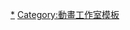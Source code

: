 {{Navbox
|name = OLM
|titlestyle = background:skyblue
|title = [[OLM]]
|bodyclass = hlist hlist-hyphen
|groupstyle = background:#d0e5f5
|belowstyle = background:#d0e5f5
| state = <includeonly>collapsed</includeonly>
|group1 = 電視動畫
|list1 = {{Navbox|child
 |groupstyle = background:#d0e5f5
| group1 = 1990年代
|  list1 = 
* [[愛天使傳說]]
* [[宇宙小毛球]]
* [[烙印勇士|劍風傳奇]]
* [[幸運女神|幸運女神 小不隆咚便利多多]]
* [[To Heart]]
* [[鋼鐵天使]]系列
| group2 = 2000年代
|  list2 = 
* [[漫畫派對 (遊戲)|漫畫派對]]
* [[宇宙人形17]]
* [[妙妙魔法屋]]
* [[鋼琴物語]]
* [[神秘智慧石]]
* [[神魂合體]]系列<sup>共</sup>
* [[貯金大冒險]]
* {{link-ja|馳風！競艇王|モンキーターン (漫画)|馳風！競艇王系列}}
* [[阿嘉莎·克莉絲蒂的名偵探白羅與瑪波]]
* [[To Heart|To Heart 〜Remember my Memories〜]]<sup>共</sup>
* [[強殖裝甲]]
* [[ToHeart2]]
* [[魔界戰記]]
* [[传颂之物]]
* [[怪醫美女RAY|RAY THE ANIMATION]]
* {{link-ja|絲綢之路少年 游特|シルクロード少年 ユート}}
* {{link-ja|超級機械人大戰OG -Divine Wars-|スーパーロボット大戦OG -ディバイン・ウォーズ-}}
* [[Gift (遊戲)|Gift eternal rainbow]]
* [[拯救德尔托拉|魔幻石之戰]]
* {{link-ja|最高！塔麻可吉|さぁイコー! たまごっち|最高！-{zh-cn:拓麻歌子;zh-tw:塔麻可吉;zh-hk:他媽哥池;}-}}
* [[閃電十一人系列]]
* {{link-ja|猴兔超人|うさるさん。}}
* [[塔麻可吉！|-{zh-cn:拓麻歌子！;zh-tw:塔麻可吉！;zh-hk:他媽哥池;zh-mo:寵物反斗星;}-系列]]
| group3 = 2010年代
|  list3 = 
* {{link-ja|花樣河童|はなかっぱ}}<sup>共</sup>
* [[閃電十一人GO]]系列
* [[紙箱戰機]]系列
* {{link-ja|小精靈世界|パックワールド}}<sup>共</sup>
* [[妖怪手錶系列|妖怪手錶]]
* [[未來卡片 戰鬥夥伴]]系列<sup>共</sup>
* [[你考古嗎？]]
* {{link-ja|激戰奧雷卡|モンスター烈伝 オレカバトル}}<sup>共</sup>
* {{link-ja|龍收藏|ドラゴンコレクション}}
* {{link-ja|交給你了！奇蹟的貓貓團|おまかせ!みらくるキャット団}}<sup>共</sup>
* [[見習神仙精靈]]
* [[爆旋陀螺Burst]]系列
* [[12歲。|12歲。～小小胸口的怦然心動～]]
* [[卡片戰鬥先導者|卡片鬥爭!! 先導者G NEXT]]
* [[阿童木起源]]<sup>共</sup>
* [[100%帕斯卡老師]]
* {{link-ja|水嫩小嘰!!|プリプリちぃちゃん!!}}
* [[多美卡超級救援DRIVE HEAD機動救急警察|-{zh-cn:多美卡超级救援DRIVE HEAD机动救急警察;zh-tw:DRIVE HEAD 救援特警隊;zh-hk:DRIVE HEAD 機動救急警察;zh-mo:多美卡超級救援 機動急救警察;}-]]<sup>共</sup>
* [[點心大冒險|The SNACK WORLD]]
* [[BanG Dream!]]<sup>共</sup>
* [[卡片戰鬥先導者|卡片鬥爭!! 先導者G Z]]
* [[新幹線戰士|新幹線戰士 THE ANIMATION]]
* [[閃亮模力小天才]]<sup>共</sup>
* [[閃電十一人 戰神的天秤]]
* [[棒球大聯盟2nd]]
* [[卡片戰鬥先導者|卡片戰鬥!! 先導者（2018年版）]]
* [[妖怪手錶 影之章]]
* [[未來卡片 戰鬥夥伴]]
* [[索斯機械獸WILD]]系列
* [[KIRA KIRA HAPPY★ 打開吧！見習神仙精靈]]
* [[閃電十一人 俄里翁的刻印]]
* [[妖怪手表！]]
* {{link-ja|毛球剛次郎|けだまのゴンじろー}}
* [[MIX (漫畫)|MIX]]
* {{link-ja|妖怪學園Y 〜與N的遭遇〜|妖怪学園Y 〜Nとの遭遇〜}}
| group4 = 2020年代
|  list4 = 
* [[Tomica Earth Granner 地球防衛隊]]
* {{link-ja|卡片戰鬥!! 先導者 (2018年動畫)|カードファイト!! ヴァンガード (2018年のアニメ)| 卡片戰鬥!! 先導者外傳 -if-}}
* [[文豪與鍊金術師|文豪與鍊金術師 〜審判的齒輪〜]]
* {{link-ja|王之襲擊|キングスレイド|王之襲擊 意志的繼承者}}<sup>共</sup>
* [[奇巧計程車]]<sup>共</sup>
* [[魔卡派對]]
* [[妖怪手錶♪]]
* [[新幹線戰士|新幹線戰士Z]]
* [[百萬噸級武藏]]
* [[古见同学有交流障碍症]]
* [[異世界食堂|異世界食堂2]]
* [[與變成了異世界美少女的大叔一起冒險]]
* [[泡泡糖忍戰]]
* [[夏日時光 (漫畫)|夏日時光]]
* [[Love All Play]]<sup>共</sup>
| group5 = [[精灵宝可梦 (动画)|宝可梦系列]]
|  list5 = 
* [[神奇寶貝 (1997-2002年動畫)|無印]]
* [[超夢重現 風雲再起！]]
* [[神奇寶貝 雷公雷的傳說|雷公 雷的傳說]]
* [[週刊神奇寶貝放送局|Side Story]]
* [[神奇寶貝超世代|超世代]]
* [[幻影神奇寶貝的主謀者]]
* {{link-ja|神奇寶貝 不可思議的迷宮 赤之救助隊·青之救助隊|ポケモン不思議のダンジョン 青の救助隊・赤の救助隊|不可思議的迷宮 前勁隊出門去}}
* [[神奇寶貝鑽石&珍珠|鑽石&珍珠]]
* {{link-ja|神奇寶貝 不可思議的迷宮 時之探險隊·暗之探險隊|ポケモン不思議のダンジョン 時の探検隊・闇の探検隊}}系列
* [[神奇寶貝保育家 光之軌跡]]
* [[寵物小精靈：超級願望|超級願望]]系列
* [[神奇寶貝劇場版：神速的蓋諾賽克特 超夢覺醒|超夢 覺醒的序章]]
* [[精靈寶可夢 THE ORIGIN|THE ORIGIN]]<sup>共</sup>
* [[神奇寶貝XY|XY]]系列
* [[精靈寶可夢 太陽&月亮|太陽&月亮]]
* [[精靈寶可夢 (2019年動畫)|新無印]]
}}
|group2 = OVA
|list2 = 
* {{link-ja|鬼切丸|鬼切丸}}
* {{link-ja|可別輸了！魔劍道|負けるな!魔剣道}}
* {{link-ja|貓眼女槍手|ガンスミスキャッツ}}
* [[愛天使傳說|-{zh-cn:爱天使传说;zh-tw:愛天使傳說;zh-hk:婚紗小天使;}-DX]]
* {{link-ja|CPU辣妹|ぶっとび!!CPU}}
* [[特勤機甲隊|特勤機甲隊 ALPHA計畫]]
* {{link-ja|高中校園收妖少年|ハイスクール・オーラバスター}}
* {{link-ja|女王艾美拉爾達絲|クイーン・エメラルダス}}
* [[神奇寶貝 (動畫)|神奇寶貝系列]]
* [[鋼鐵天使|鋼鐵天使系列]]
* {{link-ja|水色 (遊戲)|みずいろ|水色}}
* [[西部曠野天使]]
|group3 = 劇場版動畫
|list3 = {{Navbox|child
|groupstyle = background:#d0e5f5
|list1 = 
* [[新暗行御史]]
* [[劇場版 動物森友會]]
* {{link-ja|塔麻可吉 DOKI DOKI! 星球大暴走!?|えいがでとーじょー! たまごっち ドキドキ! うちゅーのまいごっち!?}}
* {{link-ja|塔麻可吉 宇宙第一快樂物語!?|映画! たまごっち うちゅーいちハッピーな物語!?}}
* [[雷頓大冒險：永遠的歌姬]]
* [[閃電十一人 最強軍團王牙來襲]]
* [[閃電十一人GO 究極之絆 獅鷲獸]]
* [[閃電十一人GO VS 紙箱戰機W]]
* {{link-ja|花樣河童|はなかっぱ|花樣河童：開花！蝶之國的大冒險}}
* {{link-ja|閃電十一人 超次元夢幻比賽|イナズマイレブン 超次元ドリームマッチ}}
* [[電影版妖怪手錶：誕生的秘密喵！|妖怪手錶 誕生的秘密喵！]]
* [[電影版妖怪手錶：閻魔大王與五個故事喵！|妖怪手錶 閻魔大王與五個故事喵！]]
* {{link-ja|黑貓魯道夫：魯道夫與可多樂|ルドルフとイッパイアッテナ}}
* [[電影版妖怪手錶：飛天巨鯨與兩個世界的大冒險喵！|妖怪手錶 飛天巨鯨與兩個世界的大冒險喵！]]
* [[見習神仙精靈#劇場版|見習神仙精靈 引發奇蹟吧♪特普露與心跳神仙精靈界！]]
* {{lang|ja|[[塔麻可吉！|映画 たまごっち ヒミツのおとどけ大作戦!]]}}
* [[電影版妖怪手錶：光影之卷 鬼王的復活|妖怪手錶：光影之卷 鬼王的復活]]
* [[多美卡超級救援DRIVE HEAD機動救急警察#劇場版|DRIVE HEAD ～TOMICA Hyper Rescue 機動救急警察～]]
* [[劇場版新幹線戰士：來自未來的神速ALFA-X|新幹線戰士：來自未來的神速ALFA-X]]
* [[妖怪手錶：永遠的朋友]]
* [[第二國度 (動畫電影)|第二國度]]
|group2 = [[精灵宝可梦剧场版|宝可梦]]
|list2 = 
* [[神奇寶貝劇場版：超夢的逆襲|-{zh-hans:超梦的逆袭;zh-hk:超夢夢反擊戰;zh-tw:超夢的逆襲;}-]]
* [[神奇寶貝劇場版：夢幻之神奇寶貝 洛奇亞爆誕|夢幻之神奇寶貝 -{zh-hans:洛奇亚;zh-hk:利基亞;zh-tw:洛奇亞;}-爆誕]]
* [[神奇寶貝劇場版：結晶塔的帝王|結晶塔的帝王]]
* [[神奇寶貝劇場版：雪拉比 穿梭時空的相遇|雪拉比 穿梭時空的相遇]]
* [[神奇寶貝劇場版：水都的守護神 拉帝亞斯與拉帝歐斯|水都的守護神 拉帝亞斯與拉帝歐斯]]
* [[神奇寶貝劇場版：七夜的許願星 基拉祈|七夜的許願星 基拉祈]]
* [[神奇寶貝劇場版：裂空的訪問者 代歐奇希斯|裂空的訪問者 代歐奇希斯]]
* [[神奇寶貝劇場版：夢幻與波導的勇者 路卡利歐|夢幻與波導的勇者 路卡利歐]]
* [[神奇寶貝劇場版：神奇寶貝保育家與蒼海的王子 瑪納霏|神奇寶貝保育家與蒼海的王子 瑪納霏]]
* [[神奇寶貝劇場版：決戰時空之塔 帝牙盧卡VS帕路奇犽VS達克萊伊|決戰時空之塔 帝牙盧卡VS帕路奇犽VS達克萊伊]]
* [[神奇寶貝劇場版：騎拉帝納與冰空的花束 潔咪|騎拉帝納與冰空的花束 潔咪]]
* [[神奇寶貝劇場版：阿爾宙斯 超克的時空|阿爾宙斯 超克的時空]]
* [[神奇寶貝劇場版：幻影的霸者 索羅亞克|幻影的霸者 索羅亞克]]
* [[神奇寶貝劇場版：比克提尼與黑英雄 捷克羅姆/白英雄 雷希拉姆|比克提尼與黑英雄 捷克羅姆/白英雄 雷希拉姆]]
* [[神奇寶貝劇場版：酋雷姆VS聖劍士 凱路迪歐|酋雷姆VS聖劍士 凱路迪歐]]
* [[神奇寶貝劇場版：神速的蓋諾賽克特 超夢覺醒|神速的蓋諾賽克特 -{zh-hans:超梦;zh-hk:超夢夢;zh-tw:超夢;}-覺醒]]
* [[Pokemon the movie XY 破壞之繭與蒂安希|破壞之繭與蒂安希]]
* [[Pokemon the movie XY 光輪的超魔神 胡帕|光輪的超魔神 胡帕]]
* [[Pokemon the movie XY&Z 波爾凱尼恩與機關人偶 瑪機雅娜|波爾凱尼恩與機關人偶 瑪機雅娜]]
* [[劇場版 精靈寶可夢 就決定是你了！|就決定是你了！]]
* [[劇場版_精靈寶可夢_我們的故事|大家的故事]]
* [[劇場版 精靈寶可夢 超夢的逆襲 EVOLUTION|-{zh-hans:超梦的逆袭;zh-hk:超夢夢反擊戰;zh-tw:超夢的逆襲;}- EVOLUTION]]
* [[剧场版_宝可梦_皮卡丘和可可的冒险|-{zh-cn:皮卡丘和可可的冒险;zh-hk:皮卡丘與可可的冒險;zh-tw:皮卡丘與可可的冒險;}-]]
}}
|group4 = 網絡動畫
|list4 = 
* {{link-ja|Tamagotchi Original Anime|たまごっちオリジナルアニメ}}
* [[寶可夢世代]]
* [[閃電十一人 戰神的天秤|閃電十一人外傳]]
* [[萬物之神 神仙精靈]]
|group5 = 電視劇
|list5 = 
* [[美味大挑戰|新美味大挑戰系列]]
* [[手機搜查官7]]
* {{link-ja|QP (漫畫)|QP (漫画)|QP}}
* [[偶像×戰士 奇蹟之音！|奇蹟之音]]
* [[魔法×戰士 魔力純心！|魔力純心]]
* [[秘密×戰士 幻影甜心！|幻影甜心]]
|group6 = 真人電影
|list6 = 
* [[逆轉裁判 (電影)|逆轉裁判]]
* [[惡之教典]]
* [[十億追殺令|-{zh-cn:稻草之盾;zh-hk:10億懸賞追殺令;zh-tw:十億追殺令;}-]]
* {{link-ja|臥底型警|土竜の唄}}系列
* {{link-ja|鬼門食女|喰女-クイメ-}}
* [[卡片戰鬥先導者|卡片鬥爭!! 先導者 劇場版]]
* [[要聽神明的話 (電影)|要聽神明的話]]
* {{link-ja|迎風而立的獅子|風に立つライオン}}
* {{link-ja|極道大戰爭|極道大戦争}}
* [[火星異種|-{zh-cn:火星异种;zh-tw:火星任務;zh-hk:火星異種;}-]]
* [[無限之住人|-{zh-cn:无限之住人;zh-tw:無限住人;zh-hk:無限之住人;}-]]
* [[不滅鑽石|JoJo的奇妙冒險 不滅鑽石 第一章]]
* {{link-ja|拉普拉斯的魔女|ラプラスの魔女}}
* [[初戀 (2019年電影)|初戀]]
* [[妖怪大戰爭 Guardians]]
|below=共：共同製作
}}<noinclude>
[[Category:OLM|*]]
[[Category:動畫工作室模板]]
</noinclude>